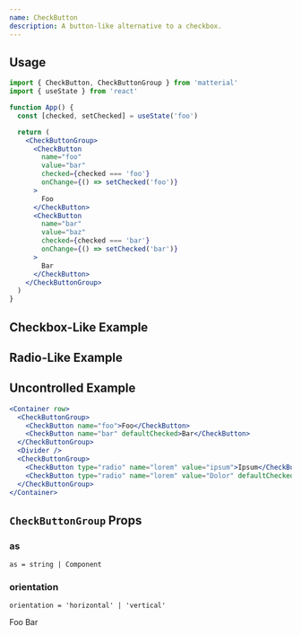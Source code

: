 ```yaml
---
name: CheckButton
description: A button-like alternative to a checkbox.
---
```


## Usage

```jsx
import { CheckButton, CheckButtonGroup } from 'matterial'
import { useState } from 'react'

function App() {
  const [checked, setChecked] = useState('foo')

  return (
    <CheckButtonGroup>
      <CheckButton
        name="foo"
        value="bar"
        checked={checked === 'foo'}
        onChange={() => setChecked('foo')}
      >
        Foo
      </CheckButton>
      <CheckButton
        name="bar"
        value="baz"
        checked={checked === 'bar'}
        onChange={() => setChecked('bar')}
      >
        Bar
      </CheckButton>
    </CheckButtonGroup>
  )
}
```

## Checkbox-Like Example

<CheckButtonCheckBoxExample />

## Radio-Like Example

<CheckButtonRadioExample />

## Uncontrolled Example

```jsx
<Container row>
  <CheckButtonGroup>
    <CheckButton name="foo">Foo</CheckButton>
    <CheckButton name="bar" defaultChecked>Bar</CheckButton>
  </CheckButtonGroup>
  <Divider />
  <CheckButtonGroup>
    <CheckButton type="radio" name="lorem" value="ipsum">Ipsum</CheckButton>
    <CheckButton type="radio" name="lorem" value="Dolor" defaultChecked>Dolor</CheckButton>
  </CheckButtonGroup>
</Container>
```

<CheckButtonUncontrolledExample />

## `CheckButtonGroup` Props

### as

`as = string | Component`

### orientation

`orientation = 'horizontal' | 'vertical'`

<CheckButtonGroup orientation="vertical">
  <CheckButton name="foo" value="1" defaultChecked>
    Foo
  </CheckButton>
  <CheckButton name="bar" value="1">
    Bar
  </CheckButton>
</CheckButtonGroup>

